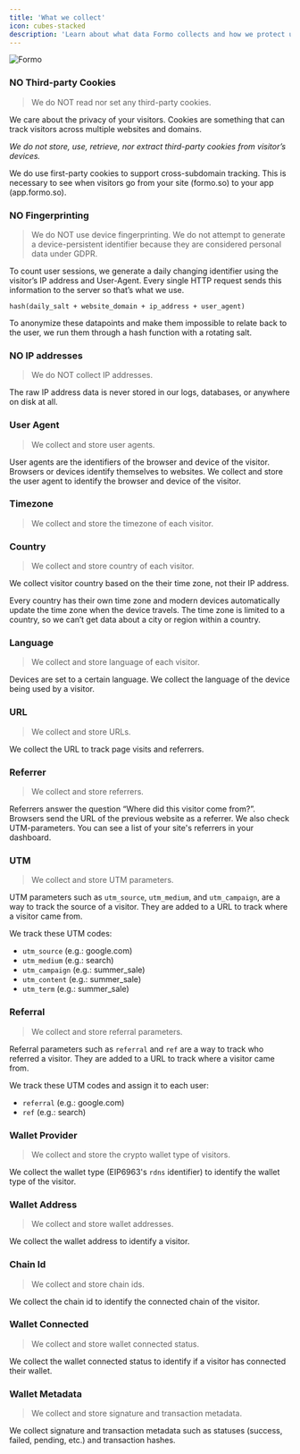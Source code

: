 ```yaml
---
title: 'What we collect'
icon: cubes-stacked
description: 'Learn about what data Formo collects and how we protect user privacy.'
---
```


<Frame>
  <img src="/images/intro0.png" alt="Formo" />
</Frame>

### NO Third-party Cookies

> We do NOT read nor set any third-party cookies.

We care about the privacy of your visitors. Cookies are something that can track visitors across multiple websites and domains. 

*We do not store, use, retrieve, nor extract third-party cookies from visitor’s devices.*

We do use first-party cookies to support cross-subdomain tracking. This is necessary to see when visitors go from your site (formo.so) to your app (app.formo.so).

### NO Fingerprinting

> We do NOT use device fingerprinting.
We do not attempt to generate a device-persistent identifier because they are considered personal data under GDPR. 

To count user sessions, we generate a daily changing identifier using the visitor’s IP address and User-Agent. Every single HTTP request sends this information to the server so that’s what we use. 

```
hash(daily_salt + website_domain + ip_address + user_agent)
```

To anonymize these datapoints and make them impossible to relate back to the user, we run them through a hash function with a rotating salt.

### NO IP addresses

> We do NOT collect IP addresses.

The raw IP address data is never stored in our logs, databases, or anywhere on disk at all.

### User Agent

> We collect and store user agents.

User agents are the identifiers of the browser and device of the visitor. Browsers or devices identify themselves to websites. 
We collect and store the user agent to identify the browser and device of the visitor.

### Timezone

> We collect and store the timezone of each visitor.

### Country

> We collect and store country of each visitor.

We collect visitor country based on the their time zone, not their IP address. 

Every country has their own time zone and modern devices automatically update the time zone when the device travels. 
The time zone is limited to a country, so we can’t get data about a city or region within a country.

### Language

> We collect and store language of each visitor.

Devices are set to a certain language. We collect the language of the device being used by a visitor.

### URL

> We collect and store URLs.

We collect the URL to track page visits and referrers.

### Referrer

> We collect and store referrers.

Referrers answer the question “Where did this visitor come from?”. Browsers send the URL of the previous website as a referrer. 
We also check UTM-parameters. You can see a list of your site's referrers in your dashboard.

### UTM

> We collect and store UTM parameters.

UTM parameters such as `utm_source`, `utm_medium`, and `utm_campaign`, are a way to track the source of a visitor. 
They are added to a URL to track where a visitor came from.

We track these UTM codes:

- `utm_source` (e.g.: google.com)
- `utm_medium` (e.g.: search)
- `utm_campaign` (e.g.: summer_sale)
- `utm_content` (e.g.: summer_sale)
- `utm_term` (e.g.: summer_sale)

### Referral

> We collect and store referral parameters.

Referral parameters such as `referral` and `ref` are a way to track who referred a visitor. 
They are added to a URL to track where a visitor came from.

We track these UTM codes and assign it to each user:

- `referral` (e.g.: google.com)
- `ref` (e.g.: search)

### Wallet Provider

> We collect and store the crypto wallet type of visitors.

We collect the wallet type (EIP6963's `rdns` identifier) to identify the wallet type of the visitor.

### Wallet Address

> We collect and store wallet addresses.

We collect the wallet address to identify a visitor.

### Chain Id

> We collect and store chain ids.

We collect the chain id to identify the connected chain of the visitor.

### Wallet Connected

> We collect and store wallet connected status.

We collect the wallet connected status to identify if a visitor has connected their wallet.

### Wallet Metadata

> We collect and store signature and transaction metadata.

We collect signature and transaction metadata such as statuses (success, failed, pending, etc.) and transaction hashes.


